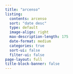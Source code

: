 ```yaml
---
title: "arcenso"
listing:
  contents: arcenso
  sort: "date desc"
  type: default
  image-align: right
  max-description-length: 175
  date-format: medium
  categories: true
  sort-ui: false
  filter-ui: false
page-layout: full
title-block-banner: false
---
```

